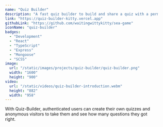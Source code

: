 ```yaml
---
name: "Quiz Builder"
description: "A fast quiz builder to build and share a quiz with a permalink."
link: "https://quiz-builder-kitty.vercel.app"
githubLink: "https://github.com/waitingwittykitty/sea-game"
iconName: "quiz-builder"
badges:
  - "Development"
  - "React"
  - "TypeScript"
  - "Express"
  - "Mongoose"
  - "SCSS"
image:
  url: "/static/images/projects/quiz-builder/quiz-builder.png"
  width: "1600"
  height: "900"
video:
  url: "/static/videos/quiz-builder-introduction.webm"
  height: "882"
  width: "958"
---
```


With Quiz-Builder, authenticated users can create their own quizzes and anonymous visitors to take them and see how many questions they got right.
